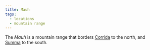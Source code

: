 ```yaml
---
title: Mauh
tags:
  - locations
  - mountain range
---
```


<Stub />

The *Mauh* is a mountain range that borders [Corrida](./corrida.mdx) to the
north, and [Summa](./summa.mdx) to the south.
